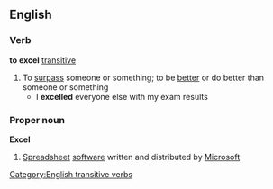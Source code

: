 ==English==
===Verb===
'''to excel''' [[transitive]]
#To [[surpass]] someone or something; to be [[better]] or do better than someone or something
#* I '''excelled''' everyone else with my exam results
===Proper noun===
{{wikipedia2|Microsift Excel}}
'''Excel'''
#[[Spreadsheet]] [[software]] written and distributed by [[Microsoft]]
[[Category:English transitive verbs]]